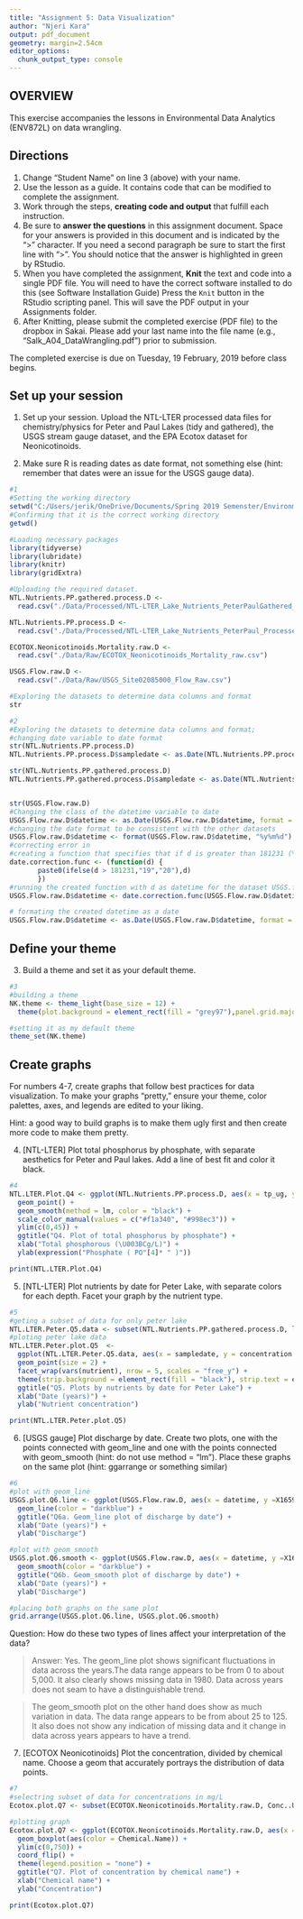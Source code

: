 ```yaml
---
title: "Assignment 5: Data Visualization"
author: "Njeri Kara"
output: pdf_document
geometry: margin=2.54cm
editor_options: 
  chunk_output_type: console
---
```


## OVERVIEW

This exercise accompanies the lessons in Environmental Data Analytics (ENV872L) on data wrangling. 

## Directions
1. Change "Student Name" on line 3 (above) with your name.
2. Use the lesson as a guide. It contains code that can be modified to complete the assignment.
3. Work through the steps, **creating code and output** that fulfill each instruction.
4. Be sure to **answer the questions** in this assignment document.
Space for your answers is provided in this document and is indicated by the ">" character.
If you need a second paragraph be sure to start the first line with ">".
You should notice that the answer is highlighted in green by RStudio. 
6. When you have completed the assignment, **Knit** the text and code into a single PDF file.
You will need to have the correct software installed to do this (see Software Installation Guide)
Press the `Knit` button in the RStudio scripting panel.
This will save the PDF output in your Assignments folder.
8. After Knitting, please submit the completed exercise (PDF file) to the dropbox in Sakai. Please add your last name into the file name (e.g., "Salk_A04_DataWrangling.pdf") prior to submission.

The completed exercise is due on Tuesday, 19 February, 2019 before class begins.

## Set up your session 
1. Set up your session. Upload the NTL-LTER processed data files for chemistry/physics for Peter and Paul Lakes (tidy and gathered), the USGS stream gauge dataset, and the EPA Ecotox dataset for Neonicotinoids. 

2. Make sure R is reading dates as date format, not something else (hint: remember that dates were an issue for the USGS gauge data).

```r
#1
#Setting the working directory
setwd("C:/Users/jerik/OneDrive/Documents/Spring 2019 Semenster/Environmental Data Analytics/EDA_R_Work/EDA")
#Confirming that it is the correct working directory
getwd()

#Loading necessary packages
library(tidyverse)
library(lubridate)
library(knitr)
library(gridExtra)

#Uploading the required dataset.
NTL.Nutrients.PP.gathered.process.D <-
  read.csv("./Data/Processed/NTL-LTER_Lake_Nutrients_PeterPaulGathered_Processed.csv")

NTL.Nutrients.PP.process.D <-
  read.csv("./Data/Processed/NTL-LTER_Lake_Nutrients_PeterPaul_Processed.csv")

ECOTOX.Neonicotinoids.Mortality.raw.D <- 
  read.csv("./Data/Raw/ECOTOX_Neonicotinoids_Mortality_raw.csv")

USGS.Flow.raw.D <- 
  read.csv("./Data/Raw/USGS_Site02085000_Flow_Raw.csv")

#Exploring the datasets to determine data columns and format
str

#2
#Exploring the datasets to determine data columns and format; 
#changing date variable to date format
str(NTL.Nutrients.PP.process.D)
NTL.Nutrients.PP.process.D$sampledate <- as.Date(NTL.Nutrients.PP.process.D$sampledate, format = "%Y-%m-%d")

str(NTL.Nutrients.PP.gathered.process.D)
NTL.Nutrients.PP.gathered.process.D$sampledate <- as.Date(NTL.Nutrients.PP.gathered.process.D$sampledate, format = "%Y-%m-%d")


str(USGS.Flow.raw.D)
#Changing the class of the datetime variable to date
USGS.Flow.raw.D$datetime <- as.Date(USGS.Flow.raw.D$datetime, format = "%m/%d/%y")
#changing the date format to be consistent with the other datasets
USGS.Flow.raw.D$datetime <- format(USGS.Flow.raw.D$datetime, "%y%m%d")
#correcting error in 
#creating a function that specifies that if d is greater than 181231 (%y%m%d - format) then date should be 19 and if not then it should be 20; and then print d
date.correction.func <- (function(d) {
       paste0(ifelse(d > 181231,"19","20"),d)
       })
#running the created function with d as datetime for the dataset USGS.flow.data
USGS.Flow.raw.D$datetime <- date.correction.func(USGS.Flow.raw.D$datetime)

# formating the created datetime as a date
USGS.Flow.raw.D$datetime <- as.Date(USGS.Flow.raw.D$datetime, format = "%Y%m%d")
```

## Define your theme
3. Build a theme and set it as your default theme.

```r
#3
#building a theme
NK.theme <- theme_light(base_size = 12) +
  theme(plot.background = element_rect(fill = "grey97"),panel.grid.major =element_line(linetype = "dotted"),panel.grid.minor = element_line(linetype = "dotted"), text=element_text(size = 14, color = "black", face = "bold"),axis.text = element_text(color = "grey40"), legend.position = "right",legend.text = element_text(color = "grey40"))

#setting it as my default theme
theme_set(NK.theme)
```

## Create graphs
For numbers 4-7, create graphs that follow best practices for data visualization. To make your graphs "pretty," ensure your theme, color palettes, axes, and legends are edited to your liking.

Hint: a good way to build graphs is to make them ugly first and then create more code to make them pretty.

4. [NTL-LTER] Plot total phosphorus by phosphate, with separate aesthetics for Peter and Paul lakes. Add a line of best fit and color it black.

```r
#4
NTL.LTER.Plot.Q4 <- ggplot(NTL.Nutrients.PP.process.D, aes(x = tp_ug, y = po4, color = lakename)) +
  geom_point() +
  geom_smooth(method = lm, color = "black") +
  scale_color_manual(values = c("#f1a340", "#998ec3")) +
  ylim(c(0,45)) +
  ggtitle("Q4. Plot of total phosphorus by phosphate") +
  xlab("Total phosphorous (\U003BCg/L)") +
  ylab(expression("Phosphate ( PO"[4]* " )"))

print(NTL.LTER.Plot.Q4)
```


5. [NTL-LTER] Plot nutrients by date for Peter Lake, with separate colors for each depth. Facet your graph by the nutrient type.

```r
#5
#geting a subset of data for only peter lake
NTL.LTER.Peter.Q5.data <- subset(NTL.Nutrients.PP.gathered.process.D, lakename =="Peter Lake")
#ploting peter lake data
NTL.LTER.Peter.plot.Q5  <-
  ggplot(NTL.LTER.Peter.Q5.data, aes(x = sampledate, y = concentration , colour = depth, fill = depth)) +
  geom_point(size = 2) +
  facet_wrap(vars(nutrient), nrow = 5, scales = "free_y") +
  theme(strip.background = element_rect(fill = "black"), strip.text = element_text(color = "white")) + 
  ggtitle("Q5. Plots by nutrients by date for Peter Lake") +
  xlab("Date (years)") +
  ylab("Nutrient concentration")

print(NTL.LTER.Peter.plot.Q5)
```


6. [USGS gauge] Plot discharge by date. Create two plots, one with the points connected with geom_line and one with the points connected with geom_smooth (hint: do not use method = "lm"). Place these graphs on the same plot (hint: ggarrange or something similar)

```r
#6
#plot with geom_line
USGS.plot.Q6.line <- ggplot(USGS.Flow.raw.D, aes(x = datetime, y =X165986_00060_00001)) + 
  geom_line(color = "darkblue") + 
  ggtitle("Q6a. Geom_line plot of discharge by date") +
  xlab("Date (years)") +
  ylab("Discharge") 

#plot with geom_smooth
USGS.plot.Q6.smooth <- ggplot(USGS.Flow.raw.D, aes(x = datetime, y =X165986_00060_00001)) +
  geom_smooth(color = "darkblue") + 
  ggtitle("Q6b. Geom_smooth plot of discharge by date") +
  xlab("Date (years)") +
  ylab("Discharge")

#placing both graphs on the same plot
grid.arrange(USGS.plot.Q6.line, USGS.plot.Q6.smooth)
```
Question: How do these two types of lines affect your interpretation of the data?

> Answer: Yes. The geom_line plot shows significant fluctuations in data across the years.The data range appears to be from 0 to about 5,000. It also clearly shows missing data in 1980. Data across years does not seam to have a distinguishable trend.

> The geom_smooth plot on the other hand does show as much variation in data. The data range appears to be from about 25 to 125. It also does not show any indication of missing data and it change in data across years appears to have a trend. 

7. [ECOTOX Neonicotinoids] Plot the concentration, divided by chemical name. Choose a geom that accurately portrays the distribution of data points.

```r
#7
#selectring subset of data for concentrations in mg/L
Ecotox.plot.Q7 <- subset(ECOTOX.Neonicotinoids.Mortality.raw.D, Conc..Units..Std. =="AI mg/L")

#plotting graph
Ecotox.plot.Q7 <- ggplot(ECOTOX.Neonicotinoids.Mortality.raw.D, aes(x = Chemical.Name, y = Conc..Mean..Std.)) + 
  geom_boxplot(aes(color = Chemical.Name)) +
  ylim(c(0,750)) +
  coord_flip() + 
  theme(legend.position = "none") +
  ggtitle("Q7. Plot of concentration by chemical name") + 
  xlab("Chemical name") +
  ylab("Concentration")

print(Ecotox.plot.Q7)
```


